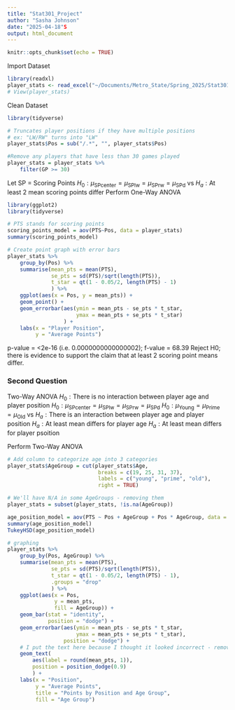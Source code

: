 ```yaml
---
title: "Stat301_Project"
author: "Sasha Johnson"
date: "2025-04-18"S
output: html_document
---
```


```r
knitr::opts_chunk$set(echo = TRUE)
```

Import Dataset
```r
library(readxl)
player_stats <- read_excel("~/Documents/Metro_State/Spring_2025/Stat301/Stat301_project/player_stats.xlsx")
# View(player_stats)
```

Clean Dataset
```r
library(tidyverse)

# Truncates player positions if they have multiple positions
# ex: "LW/RW" turns into "LW"
player_stats$Pos = sub("/.*", "", player_stats$Pos)

#Remove any players that have less than 30 games played
player_stats = player_stats %>%
    filter(GP >= 30)
```

Let SP = Scoring Points
$H_0: \mu_\text{SPcenter} = \mu_\text{SPlw} = \mu_\text{SPrw} = \mu_\text{SPd}$ 
vs 
$H_a: \text{At least 2 mean scoring points differ}$
Perform One-Way ANOVA
```r
library(ggplot2)
library(tidyverse)

# PTS stands for scoring points
scoring_points_model = aov(PTS~Pos, data = player_stats)
summary(scoring_points_model)

# Create point graph with error bars
player_stats %>%
    group_by(Pos) %>%
    summarise(mean_pts = mean(PTS),
              se_pts = sd(PTS)/sqrt(length(PTS)),
              t_star = qt(1 - 0.05/2, length(PTS) - 1)
              ) %>%
    ggplot(aes(x = Pos, y = mean_pts)) +
    geom_point() +
    geom_errorbar(aes(ymin = mean_pts - se_pts * t_star,
                      ymax = mean_pts + se_pts * t_star)
                  ) +
    labs(x = "Player Position",
         y = "Average Points")
```
p-value = <2e-16 (i.e. 0.0000000000000002); f-value = 68.39
Reject H0; there is evidence to support the claim that at least 2 scoring point 
means differ.


### Second Question
Two-Way ANOVA
$H_0: \text{There is no interaction between player age and player position}$
$H_0: \mu_\text{SPcenter} = \mu_\text{SPlw} = \mu_\text{SPrw} = \mu_\text{SPd}$
$H_0: \mu_\text{Young} = \mu_\text{Prime} = \mu_\text{Old}$
vs 
$H_a: \text{There is an interaction between player age and player position}$
$H_a: \text{At least mean differs for player age}$
$H_a: \text{At least mean differs for player psoition}$


Perform Two-Way ANOVA
```r
# Add column to categorize age into 3 categories
player_stats$AgeGroup = cut(player_stats$Age,
                             breaks = c(19, 25, 31, 37),
                             labels = c("young", "prime", "old"),
                             right = TRUE)

# We'll have N/A in some AgeGroups - removing them
player_stats = subset(player_stats, !is.na(AgeGroup))

age_position_model = aov(PTS ~ Pos + AgeGroup + Pos * AgeGroup, data = player_stats)
summary(age_position_model)
TukeyHSD(age_position_model)

# graphing
player_stats %>%
    group_by(Pos, AgeGroup) %>%
    summarise(mean_pts = mean(PTS),
              se_pts = sd(PTS)/sqrt(length(PTS)),
              t_star = qt(1 - 0.05/2, length(PTS) - 1),
              .groups = "drop"
              ) %>%
    ggplot(aes(x = Pos,
               y = mean_pts,
               fill = AgeGroup)) +
    geom_bar(stat = "identity",
             position = "dodge") +
    geom_errorbar(aes(ymin = mean_pts - se_pts * t_star,
                      ymax = mean_pts + se_pts * t_star),
                  position = "dodge") +
    # I put the text here because I thought it looked incorrect - remove for the paper
    geom_text(
        aes(label = round(mean_pts, 1)),
        position = position_dodge(0.9)
        ) +
    labs(x = "Position",
         y = "Average Points",
         title = "Points by Position and Age Group",
         fill = "Age Group")

```

